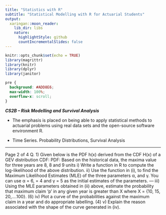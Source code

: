 ```yaml
---
title: "Statistics with R"
subtitle: "Statistical Modelling with R for Actuarial Students"
output:
  xaringan::moon_reader:
    lib_dir: libs
    nature:
      highlightStyle: github
      countIncrementalSlides: false
---
```


```r
knitr::opts_chunk$set(echo = TRUE)
library(magrittr)
library(knitr)
library(dplyr)
library(janitor)


```

```css
pre {
  background: #ADD8E6;
  max-width: 100%;
  overflow-x: scroll;
}
```

***CS2B – Risk Modelling and Survival Analysis ***


* The emphasis is placed on being able to apply statistical methods to actuarial problems using real data sets and the open-source software environment R. 

* Time Series. Probability Distributions, Survival Analysis

---

 Page 2 of 4
Q. 1) Given below is the PDF h(x) derived from the CDF H(x) of a GEV distribution
CDF:
PDF:
Based on the historical data, the maxima value for three years are 8, 8 and 9 units
i) Write a function in R to compute the log-likelihood of the above distribution.
ii) Use the function in (i), to find the Maximum Likelihood Estimates (MLE) of the three 
parameters α, \beta and γ. You can use α = 6, \beta = 4 and γ = 5 as the initial estimates of the 
parameters. 
---
iii) Using the MLE parameters obtained in (ii) above, estimate the probability that maximum 
claim ‘p’ in any given year is greater than X where X = {10, 15, 20,….100}. (6)
iv) Plot a curve of the probabilities against the maximum claim in a year and do appropriate 
labelling. (4)
v) Explain the reason associated with the shape of the curve generated in (iv).

